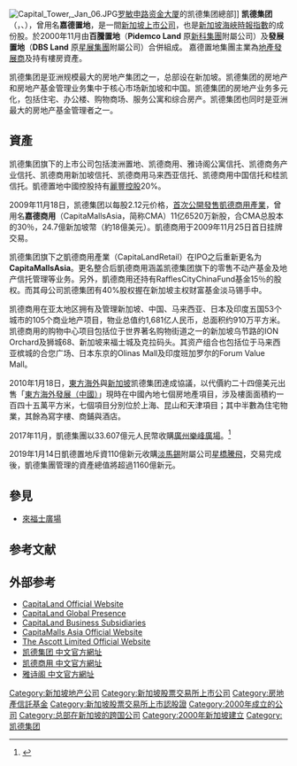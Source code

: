{{refimprove|time=2014-09-11T22:08:58+00:00}}
{{Infobox Company|
  company_name = 凯德集团|
  company_name_en = CapitaLand Limited.|
 logo   = CapitaLand Logo.svg|
  company_type = 全资国有企业|
  company_slogan =  Building People|
  foundation = 2000年11月|
  location = {{SGP}}[[罗敏申路|罗敏申路]]168號<br />资金大厦30-01室|
  zip_code = 068912|
  telephone_no = +65 6823-3200|
  chairman0 = -|
  CEO = [[林明彦|林明彦]]（执行董事）|
  industry = 房地产和房地产基金投资开发与管理 |
  revenue        = {{decrease}}[[新加坡元|S$]]30.19 億（2011）<ref name="ar2011">{{cite book
| title                 = The Art of Building - CapitaLand Limited Annual Report 2011
| url                 = http://media.corporate-ir.net/media_files/IROL/13/130462/CL_AR_11_Annual_Report_4_April_2012B.pdf
| year                 = 2012
| publisher                 = CapitaLand Limited
| access-date                 = 2014-09-11
| archive-date                 = 2013-10-20
| archive-url                 = https://web.archive.org/web/20131020143524/http://media.corporate-ir.net/media_files/IROL/13/130462/CL_AR_11_Annual_Report_4_April_2012B.pdf
| dead-url                 = no
}}</ref>|
  operating_income = {{decrease}}S$20.8億（2011）<ref name="ar2011"/>|
net_income = {{decrease}}S$12.1億（2011）<ref name="ar2011"/>|
  aum = S$603億（2011）<ref name="ar2011"/>|
  homepage = [http://www.capitaland.com/ www.capitaland.com]
}}
[[File:Capital_Tower,_Jan_06.JPG|thumb]][[罗敏申路|罗敏申路]][[资金大厦|资金大厦]]的凯德集团總部]]
'''凯德集团'''（{{lang-en|'''Capitaland'''}}，{{sgx|C31}}、{{otcbb|CLLDY}}），曾用名'''嘉德置地'''，是一間[[新加坡|新加坡]][[上市公司|上市公司]]，也是[[新加坡海峽時報指數|新加坡海峽時報指數]]的成份股。於2000年11月由'''百騰置地'''（'''Pidemco Land''' 原[[新科集團|新科集團]]附屬公司）及'''發展置地'''（'''DBS Land''' 原[[星展銀行|星展集團]]附屬公司）合併組成。 嘉德置地集團主業為[[地產發展商|地產發展商]]及持有樓房資產。

凯德集团是亚洲规模最大的房地产集团之一，总部设在新加坡。凯德集团的房地产和房地产基金管理业务集中于核心市场新加坡和中国。凯德集团的房地产业务多元化，包括住宅、办公楼、购物商场、服务公寓和综合房产。凯德集团也同时是亚洲最大的房地产基金管理者之一。

==資產==
凯德集团旗下的上市公司包括澳洲置地、凯德商用、雅诗阁公寓信托、凯德商务产业信托、凯德商用新加坡信托、凯德商用马来西亚信托、凯德商用中国信托和桂凯信托。凱德置地中國控股持有[[麗豐控股|麗豐控股]]20%。

2009年11月18日，凯德集团以每股2.12元价格，[[IPO|首次公開發售]][[凱德商用產業|凱德商用產業]]，曾用名'''嘉德商用'''（CapitaMallsAsia，简称CMA）11亿6520万新股，合CMA总股本的30％，24.7億新加坡幣（約18億美元）。凱德商用于2009年11月25日首日挂牌交易。

凯德集团旗下之凱德商用產業（CapitaLandRetail）在IPO之后重新更名为'''CapitaMallsAsia'''。更名整合后凱德商用涵盖凯德集团旗下的零售不动产基金及地产信托管理等业务。另外，凱德商用还持有RafflesCityChinaFund基金15％的股权。而其母公司凯德集团有40%股权握在新加坡主权财富基金淡马锡手中。

凯德商用在亚太地区拥有及管理新加坡、中国、马来西亚、日本及印度五国53个城市的105个商业地产项目，物业总值约1,681亿人民币，总面积约910万平方米。
凯德商用的购物中心项目包括位于世界著名购物街道之一的新加坡乌节路的ION Orchard及狮城68、新加坡来福士城及克拉码头。其资产组合也包括位于马来西亚槟城的合您广场、日本东京的Olinas Mall及印度班加罗尔的Forum Value Mall。

2010年1月18日，[[東方海外|東方海外]]與[[新加坡|新加坡]]凯德集团達成協議，以代價約二十四億美元出售「[[東方海外發展|東方海外發展（中國）]]」現時在中國內地七個房地產項目，涉及樓面面積約一百四十五萬平方米，七個項目分別位於上海、昆山和天津項目；其中半數為住宅物業，其餘為寫字樓、商鋪與酒店。

2017年11月，凱德集團以33.607億元人民幣收購[[廣州|廣州]][[樂峰廣場|樂峰廣場]]。<ref>{{Cite web |url=http://news.winshang.com/html/063/0293.html |title=33.6亿！凯德收购广州乐峰广场所有股权 |accessdate=2017-11-30 |archive-date=2017-12-01 |archive-url=https://web.archive.org/web/20171201035628/http://news.winshang.com/html/063/0293.html |dead-url=no }}</ref>

2019年1月14日凱德置地斥資110億新元收購[[淡馬錫|淡馬錫]]附屬公司[[星橋騰飛|星橋騰飛]]，交易完成後，凱德集團管理的資產總值將超過1160億新元。

==參見==
*[[來福士廣場|來福士廣場]]

==参考文献==
{{reflist}}

==外部参考==
* [http://www.capitaland.com/ CapitaLand Official Website]{{Wayback|url=http://www.capitaland.com/ |date=20140209002357 }}
* [http://www.capitaland.com/global-presence/ CapitaLand Global Presence]{{Wayback|url=http://www.capitaland.com/global-presence/ |date=20140202230006 }}
* [https://web.archive.org/web/20140222134420/http://www.capitaland.com/our-business-subsidiaries/ CapitaLand Business Subsidiaries]
* [https://web.archive.org/web/20140208075308/http://capitamallsasia.com/en/corporate CapitaMalls Asia Official Website]
* [https://web.archive.org/web/20140207212333/http://www.the-ascott.com/en/index.html The Ascott Limited Official Website]
* [http://www.capitaland.com.cn/ 凯德集团 中文官方網址]{{Wayback|url=http://www.capitaland.com.cn/ |date=20080517122150 }}
* [https://web.archive.org/web/20140127074957/http://www.capitamallsasia.com/zh-cn/corporate 凯德商用 中文官方網址]
* [http://ascottchina.com/ 雅诗阁 中文官方網址]{{Wayback|url=http://ascottchina.com/ |date=20140220190915 }}

{{新加坡企業}}
{{FTSE STI}}
[[Category:新加坡地产公司|Category:新加坡地产公司]]
[[Category:新加坡股票交易所上市公司|Category:新加坡股票交易所上市公司]]
[[Category:房地產信託基金|Category:房地產信託基金]]
[[Category:新加坡股票交易所上市認股證|Category:新加坡股票交易所上市認股證]]
[[Category:2000年成立的公司|Category:2000年成立的公司]]
[[Category:总部在新加坡的跨国公司|Category:总部在新加坡的跨国公司]]
[[Category:2000年新加坡建立|Category:2000年新加坡建立]]
[[Category:凯德集团|Category:凯德集团]]